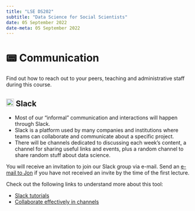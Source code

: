---
title: "LSE DS202"
subtitle: "Data Science for Social Scientists"
date: 05 September 2022
date-meta: 05 September 2022
---

# 📟 Communication

Find out how to reach out to your peers, teaching and administrative staff during this course.

## ![](/figures/slack_logo_simple.svg){height="1em" fig-align="left" fig-alt="Slack logo"} Slack

- Most of our "informal" communication and interactions will happen through Slack. 
- Slack is a platform used by many companies and institutions where teams can collaborate and communicate about a specific project. 
- There will be channels dedicated to discussing each week's content, a channel for sharing useful links and events, plus a random channel to share random stuff about data science.

You will receive an invitation to join our Slack group via e-mail. 
Send an [e-mail to Jon](mailto:J.Cardoso-Silva@lse.ac.uk) if you have not received an invite by the time of the first lecture. 

Check out the following links to understand more about this tool:

- [Slack tutorials](https://slack.com/intl/en-gb/help/categories/360000049063-Slack-tutorials)
- [Collaborate effectively in channels](https://slack.com/intl/en-gb/help/articles/360058495654-Collaborate-effectively-in-channels?from=channels)
